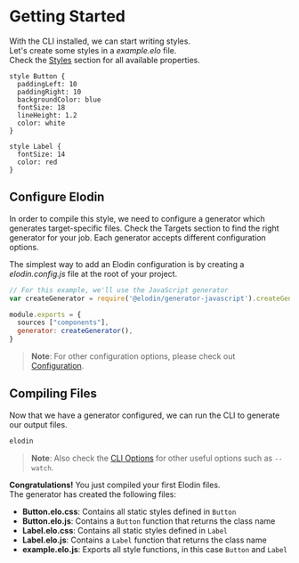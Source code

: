 

# Getting Started

With the CLI installed, we can start writing styles.<br />
Let's create some styles in a _example.elo_ file.<br />
Check the [Styles](/docs/language/styles) section for all available properties.

```elodin copy name=components/example.elo
style Button {
  paddingLeft: 10
  paddingRight: 10
  backgroundColor: blue
  fontSize: 18
  lineHeight: 1.2
  color: white
}

style Label {
  fontSize: 14
  color: red
}
```

## Configure Elodin

In order to compile this style, we need to configure a generator which generates target-specific files. Check the Targets section to find the right generator for your job. Each generator accepts different configuration options.<br />

The simplest way to add an Elodin configuration is by creating a _elodin.config.js_ file at the root of your project.

```javascript name=elodin.config.js copy
// For this example, we'll use the JavaScript generator
var createGenerator = require('@elodin/generator-javascript').createGenerator

module.exports = {
  sources ["components"],
  generator: createGenerator(),
}
```

> **Note**: For other configuration options, please check out [Configuration](/docs/setup/configuration).

## Compiling Files

Now that we have a generator configured, we can run the CLI to generate our output files.

```sh copy
elodin
```

> **Note**: Also check the [CLI Options](/docs/api/cli) for other useful options such as `--watch`.

**Congratulations!** You just compiled your first Elodin files.<br />
The generator has created the following files:

- **Button.elo.css**: Contains all static styles defined in `Button`
- **Button.elo.js**: Contains a `Button` function that returns the class name
- **Label.elo.css**: Contains all static styles defined in `Label`
- **Label.elo.js**: Contains a `Label` function that returns the class name
- **example.elo.js**: Exports all style functions, in this case `Button` and `Label`
